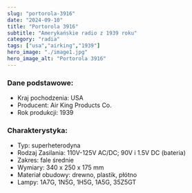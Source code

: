 ```yaml
---
slug: "portorola-3916"
date: "2024-09-10"
title: "Portorola 3916"
subtitle: "Amerykańskie radio z 1939 roku"
category: "radia"
tags: ["usa","airking","1939"]
hero_image: "./image1.jpg"
hero_image_alt: "Portorola 3916"
---
```


### Dane podstawowe:

- Kraj pochodzenia: USA
- Producent: Air King Products Co.
- Rok produkcji: 1939

### Charakterystyka:

- Typ: superheterodyna
- Rodzaj Zasilania: 110V-125V AC/DC; 90V i 1.5V DC (bateria)
- Zakres: fale średnie
- Wymiary: 340 x 250 x 175 mm
- Materiał obudowy: drewno, plastik, płótno
- Lampy: 1A7G, 1N5G, 1H5G, 1A5G, 35Z5GT
